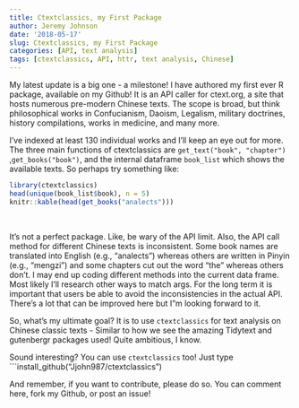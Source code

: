 ```yaml
---
title: Ctextclassics, my First Package
author: Jeremy Johnson
date: '2018-05-17'
slug: Ctextclassics, my First Package
categories: [API, text analysis]
tags: [ctextclassics, API, httr, text analysis, Chinese]
---
```


My latest update is a big one - a milestone!  I have authored my first ever R package, available on my Github! It is an API caller for ctext.org, a site that hosts numerous pre-modern Chinese texts. The scope is broad, but think philosophical works in Confucianism, Daoism, Legalism, military doctrines, history compilations, works in medicine, and many more.

I've indexed at least 130 individual works and I'll keep an eye out for more.  The three main functions of ctextclassics are ```get_text("book", "chapter")``` ,```get_books("book")```, and the internal dataframe ```book_list``` which shows the available texts. So perhaps try something like:
<br>

```r
library(ctextclassics)
head(unique(book_list$book), n = 5)
knitr::kable(head(get_books("analects")))
``` 

<br>

It's not a perfect package. Like, be wary of the API limit. 
Also, the API call method for different Chinese texts is inconsistent. Some book names are translated into English (e.g., "analects") whereas others are written in Pinyin (e.g., "mengzi") and some chapters cut out the word "the" whereas others don't. I may end up coding different methods into the current data frame. Most likely I'll research other ways to match args. For the long term it is important that users be able to avoid the inconsistencies in the actual API. There's a lot that can be improved here but I"m looking forward to it.



So, what's my ultimate goal? It is to use ```ctextclassics``` for text analysis on Chinese classic texts - Similar to how we see the amazing Tidytext and gutenbergr packages used! Quite ambitious, I know. 


Sound interesting? You can use ```ctextclassics``` too!  Just type ```install_github("Jjohn987/ctextclassics")

And remember, if you want to contribute, please do so.  You can comment here, fork my Github, or post an issue! 
